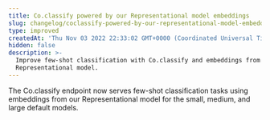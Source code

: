 ```yaml
---
title: Co.classify powered by our Representational model embeddings
slug: changelog/coclassify-powered-by-our-representational-model-embeddings
type: improved
createdAt: 'Thu Nov 03 2022 22:33:02 GMT+0000 (Coordinated Universal Time)'
hidden: false
description: >-
  Improve few-shot classification with Co.classify and embeddings from our
  Representational model.
---
```

The Co.classify endpoint now serves few-shot classification tasks using embeddings from our Representational model for the small, medium, and large default models.
